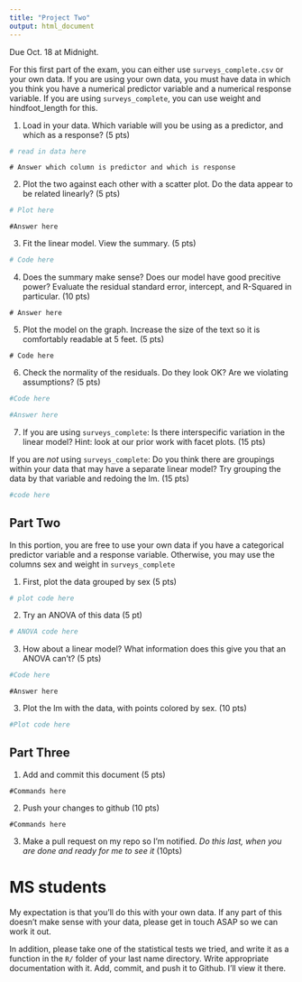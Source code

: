 ```yaml
---
title: "Project Two"
output: html_document
---
```


Due Oct. 18 at Midnight. 

For this first part of the exam, you can either use `surveys_complete.csv` or your own data. If you are using your own data, you must have data in which you think you have a numerical predictor variable and a numerical response variable. If you are using `surveys_complete`, you can use weight and hindfoot_length for this.

1) Load in your data. Which variable will you be using as a predictor, and which as a response? (5 pts)

```r
# read in data here
```

```
# Answer which column is predictor and which is response
```

2) Plot the two against each other with a scatter plot. Do the data appear to be related linearly? (5 pts)


```r
# Plot here
```

```
#Answer here
```


3) Fit the linear model. View the summary. (5 pts)


```r
# Code here
```

4) Does the summary make sense? Does our model have good precitive power? Evaluate the residual standard error, intercept, and R-Squared in particular.  (10 pts)


```
# Answer here
```


5) Plot the model on the graph. Increase the size of the text so it is comfortably readable at 5 feet. (5 pts)

```
# Code here
```


6) Check the normality of the residuals. Do they look OK? Are we violating assumptions? (5 pts)

```r

#Code here

```


```r

#Answer here
```

7) If you are using `surveys_complete`: Is there interspecific variation in the linear model? Hint: look at our prior work with facet plots. (15 pts) 

If you are *not* using  `surveys_complete`: Do you think there are groupings within your data that may have a separate linear model? Try grouping the data by that variable and redoing the lm. (15 pts)

```r
#code here
```

## Part Two

In this portion, you are free to use your own data if you have a categorical predictor variable and a response variable. Otherwise, you may use the columns sex and weight in `surveys_complete`

1) First, plot the data grouped by sex (5 pts)

```r

# plot code here
```

2) Try an ANOVA of this data (5 pt)

```r
# ANOVA code here
```

3) How about a linear model? What information does this give you that an ANOVA can't? (5 pts)


```r

#Code here
```

```
#Answer here
```

3) Plot the lm with the data, with points colored by sex. (10 pts)


```r

#Plot code here
```

## Part Three


1) Add and commit this document (5 pts)

```
#Commands here
```

2) Push your changes to github (10 pts)

```
#Commands here
```

3) Make a pull request on my repo so I'm notified. *Do this last, when you are done and ready for me to see it* (10pts)



# MS students

My expectation is that you'll do this with your own data. If any part of this doesn't make sense with your data, please get in touch ASAP so we can work it out.

In addition, please take one of the statistical tests we tried, and write it as a function in the `R/` folder of your last name directory. Write appropriate documentation with it. Add, commit, and push it to Github. I'll view it there.
